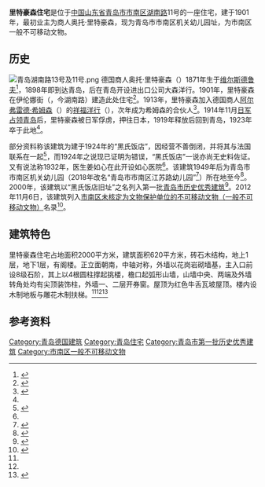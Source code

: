 {{Infobox building
| building_name       = 里特豪森住宅
| image               = 青岛里特豪森住宅 2021-09-11.jpg
| image_size          = 
| caption             = <small>里特豪森住宅，2021年9月</small>
| alternate_names     = 
| architectural_style = 
| location            = [[青岛市|青岛市]][[市南区|市南区]]
| address             = [[湖南路_(青岛)|湖南路]]11号
| current_tenants     = 
| start_date          = 1901年
| completion_date     = 
| renovation_date     = 
| demolition_date     = 
| destruction_date    = 
| cost                = 
| height              = 
| floor_count         = 
| floor_area          = 
| owner               = 
| architect           = 
| architecture_firm   = 
| developer           = 
| engineer            = 
}}
{{coord|36|3|49.3|N|120|19|15.1|E|type:landmark|display=title}}

'''里特豪森住宅'''是位于[[中国|中国]][[山东省|山东省]][[青岛市|青岛市]][[市南区|市南区]][[湖南路_(青岛)|湖南路]]11号的一座住宅，建于1901年，最初业主为商人奥托·里特豪森，现为青岛市市南区机关幼儿园址，为市南区一般不可移动文物。

==历史==
[[File:青岛湖南路13号及11号.png|left]]
德国商人奥托·里特豪森（{{lang|de|Otto Ritthausen}}）1871年生于[[维尔斯德鲁夫|维尔斯德鲁夫]]<ref Name=ritt>{{cite web|url=http://www.tsingtau.info/index.html?namen/r.htm|title=Kurzbiographien "R"|date=|author=Hans-Joachim Schmidt|website=tsingtau.info}}</ref>，1898年即到达青岛，后在青岛开设进出口公司大森洋行。1901年，里特豪森在伊伦娜街（{{lang|de|Irenestraße}}，今湖南路）建造此处住宅<ref Name=dao>{{cite book|author=袁宾久|title=《青岛老建筑之旅》|year=2019|publisher=中国海洋大学出版社|location=青岛|isbn=978-7-5670-2126-6}}</ref>。1913年，里特豪森加入德国商人[[阿尔弗雷德·希姆森|阿尔弗雷德·希姆森]]（{{lang|de|Alfred Siemssen}}）的[[祥福洋行|祥福洋行]]（{{lang|de|Snethlage & Siemssen}}），次年成为希姆森的合伙人<ref>{{cite web|url=https://www.tsingtau.org/wp-content/uploads/2015/02/Adressbuch_Juli_1914.pdf|title=Adress-Buch des Deutschen Kiautschou-Gebiets und der Provinz Schantung|date=1914-07|work=|publisher=Verlag von Otto Rose, Buchhandlung, Tsingtau|access-date=2019-03-18|archive-url=https://web.archive.org/web/20180604222037/https://www.tsingtau.org/wp-content/uploads/2015/02/Adressbuch_Juli_1914.pdf|archive-date=2018-06-04|dead-url=no}}</ref>。1914年11月[[青岛战役|日军占领青岛]]后，里特豪森被日军俘虏，押往日本，1919年释放后回到青岛，1923年卒于此地<ref Name=ritt/>。

部分资料称该建筑为建于1924年的“黑氏饭店”，因经营不善倒闭，并将其与法国联系在一起<ref Name=lao>{{cite book|title=《青岛老楼故事》|author=鲁海|publisher=青岛出版社|year=2016|isbn=978-7-5552-1806-7|location=青岛}}</ref>，而1924年之说现已证明为错误，“黑氏饭店”一说亦尚无史料佐证。又有说法称1932年，医生姜如心在此开设如心医院<ref Name=lao/>。该建筑1949年后为青岛市市南区机关幼儿园（2018年改名“青岛市市南区江苏路幼儿园”<ref>{{cite web|url=http://news.qingdaonews.com/wap/2018-05/12/content_20148854.htm|title=市南11所幼儿园改名，市机关园更名安徽路幼儿园|date=2018-05-12|author=台雪超|website=青岛新闻网}}</ref>）所在地至今<ref Name=you>{{cite book|editor1=青岛市史志办公室|editor2=青岛市建设委员会|title=《青岛优秀建筑志》|year=2006|publisher=[[青岛出版社|青岛出版社]]|location=青岛|isbn=9787543625044}}</ref>。2000年，该建筑以“黑氏饭店旧址”之名列入第一批[[青岛市历史优秀建筑|青岛市历史优秀建筑]]<ref>{{cite web|url=http://www.qingdao.gov.cn/n172/n3776152/n3776203/n3779237/n3779247/100020071027616743.html|title=关于公布青岛市第二批历史优秀建筑的通知|date=2006-05-20|author=青岛市规划局 青岛市文化局|publisher=青岛政务网|access-date=2018-06-20|archive-url=https://web.archive.org/web/20180707172326/http://www.qingdao.gov.cn/n172/n3776152/n3776203/n3779237/n3779247/100020071027616743.html|archive-date=2018-07-07|dead-url=yes}}</ref>。2012年11月6日，该建筑列入[[市南区一般不可移动文物|市南区未核定为文物保护单位的不可移动文物（一般不可移动文物）]]名录<ref>{{cite web|url=http://www.qdsn.gov.cn/n16/n1175/n9964611/n9964815/n9964817/n9965830/190703094438230704.html|title=市南区未核定为文物保护单位的不可移动文物（一般不可移动文物）名录|date=2019-07-03|author=市南区文化和旅游局|website=青岛市市南区政务网|publisher=|accessdate=2020-03-07|archive-date=2020-07-02|archive-url=https://web.archive.org/web/20200702152435/http://www.qdsn.gov.cn/n16/n1175/n9964611/n9964815/n9964817/n9965830/190703094438230704.html|dead-url=no}}</ref>。

==建筑特色==
里特豪森住宅占地面积2000平方米，建筑面积620平方米，砖石木结构，地上1层，地下1层，有阁楼。正立面朝南，中轴对称，外墙以花岗岩砌墙基，主入口前设8级石阶，其上以4根圆柱撑起挑楼，檐口起弧形山墙，山墙中央、两端及外墙转角处均有尖顶装饰柱，外墙一、二层开券窗。屋顶为红色牛舌瓦坡屋顶。楼内设木制地板与雕花木制扶梯。<ref Name=dao/><ref Name=you/><ref Name=wen>{{cite book|editor1=青岛市文物局|editor2=青岛市史志办公室|title=《青岛文物志》|year=2004|publisher=中国出版社|location=北京|isbn=988-97146-6-1|ignore-isbn-error=true}}</ref>

== 参考资料 ==
{{reflist}}

{{青岛德国建筑}}
[[Category:青岛德国建筑|Category:青岛德国建筑]]
[[Category:青岛住宅|Category:青岛住宅]]
[[Category:青岛市第一批历史优秀建筑|Category:青岛市第一批历史优秀建筑]]
[[Category:市南区一般不可移动文物|Category:市南区一般不可移动文物]]